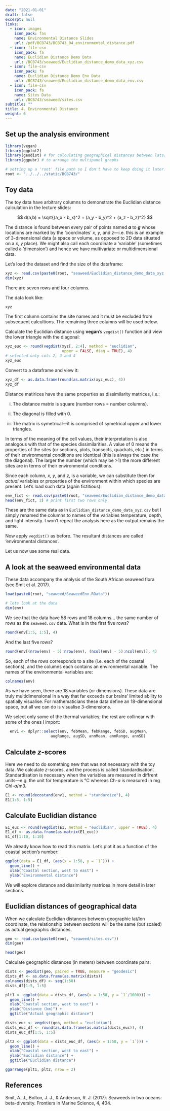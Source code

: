 ```yaml
---
date: "2021-01-01"
draft: false
excerpt: null
links:
  - icon: images
    icon_pack: fas
    name: Environmental Distance Slides
    url: /pdf/BCB743/BCB743_04_environmental_distance.pdf
  - icon: file-csv
    icon_pack: fa
    name: Euclidian Distance Demo Data
    url: /BCB743/seaweed/Euclidian_distance_demo_data_xyz.csv
  - icon: file-csv
    icon_pack: fa
    name: Euclidian Distance Demo Env Data
    url: /BCB743/seaweed/Euclidian_distance_demo_data_env.csv
  - icon: file-csv
    icon_pack: fa
    name: Sites Data
    url: /BCB743/seaweed/sites.csv
subtitle: ""
title: 4. Environmental Distance
weight: 6
---
```


<!--- # Topic 4: Environmental distance --->

## Set up the analysis environment

```r
library(vegan)
library(ggplot2)
library(geodist) # for calculating geographical distances between lats/lons
library(ggpubr) # to arrange the multipanel graphs

# setting up a 'root' file path so I don't have to keep doing it later...
root <- "../../../static/BCB743/"
```

## Toy data

The toy data have arbitrary columns to demonstrate the Euclidian distance calculation in the lecture slides:

$$ d(a,b) = \sqrt{(a_x - b_x)^2 + (a_y - b_y)^2 + (a_z - b_z)^2} $$

The distance is found between every pair of points named ***a*** to ***g*** whose locations are marked by the 'coordinates' $x$, $y$, and $z$---i.e. this is an example of 3-dimensional data (a space or volume, as opposed to 2D data situated on a $x$, $y$ place). We might also call each coordinate a 'variable' (sometimes called a 'dimension') and hence we have multivariate or multidimensional data.

Let's load the dataset and find the size of the dataframe:

```r
xyz <- read.csv(paste0(root, "seaweed/Euclidian_distance_demo_data_xyz.csv"))
dim(xyz)
```

There are seven rows and four columns.

The data look like:

```r
xyz
```

The first column contains the site names and it must be excluded from subsequent calcultions. The remaining three columns will be used below.

Calculate the Euclidian distance using **vegan**'s `vegdist()` function and view the lower triangle with the diagonal:

```r
xyz_euc <- round(vegdist(xyz[, 2:4], method = "euclidian",
                         upper = FALSE, diag = TRUE), 4)
# selected only cols 2, 3 and 4
xyz_euc
```

Convert to a dataframe and view it:

```r
xyz_df <- as.data.frame(round(as.matrix(xyz_euc), 4))
xyz_df
```

Distance matirices have the same properties as dissimilarity matrices, i.e.:

i.  The distance matrix is square (number rows = number columns).

ii. The diagonal is filled with 0.

iii. The matrix is symetrical---it is comprised of symetrical upper and lower triangles.

In terms of the meaning of the cell values, their interpretation is also analogous with that of the species dissimilarities. A value of 0 means the properties of the sites (or sections, plots, transects, quadrats, etc.) in terms of their environmental conditions are identical (this is always the case the the diagonal). The larger the number (which may be \>1) the more different sites are in terms of their environmental conditions.

Since each column, $x$, $y$, and $z$, is a variable, we can substitute them for *actual* variables or properties of the environment within which species are present. Let's load such data (again fictitious):

```r
env_fict <- read.csv(paste0(root, "seaweed/Euclidian_distance_demo_data_env.csv"))
head(env_fict, 2) # print first two rows only
```

These are the same data as in `Euclidian_distance_demo_data_xyz.csv` but I simply renamed the columns to names of the variables temperature, depth, and light intensity. I won't repeat the analysis here as the output remains the same.

Now apply `vegdist()` as before. The resultant distances are called 'environmental distances'.

Let us now use some real data.

## A look at the seaweed environmental data

These data accompany the analysis of the South African seaweed flora (see Smit et al. 2017).

```r
load(paste0(root, "seaweed/SeaweedEnv.RData"))

# lets look at the data
dim(env)
```

We see that the data have 58 rows and 18 columns... the same number of rows as the `seaweed.csv` data. What is in the first five rows?

```r
round(env[1:5, 1:5], 4)
```

And the last five rows?

```r
round(env[(nrow(env) - 5):nrow(env), (ncol(env) - 5):ncol(env)], 4)
```

So, each of the rows corresponds to a site (i.e. each of the coastal sections), and the columns each contains an environmental variable. The names of the environmental variables are:

```r
colnames(env)
```

As we have seen, there are 18 variables (or dimensions). These data are truly multidimensional in a way that far exceeds our brains' limited ability to spatially visualise. For mathematicians these data define an 18-dimensional space, but all we can do is visualise 3-dimensions.

We select only some of the thermal variables; the rest are collinear with some of the ones I import:

```r
  env1 <- dplyr::select(env, febMean, febRange, febSD, augMean,
                    augRange, augSD, annMean, annRange, annSD)
```

## Calculate *z*-scores

Here we need to do something new that was not necessary with the toy data. We calculate *z*-scores, and the process is called 'standardisation'. Standardisation is necessary when the variables are measured in diffrent units---e.g. the unit for temperature is °C whereas Ch-*a* is measured in mg Chl-*a*/m3.

```r
E1 <- round(decostand(env1, method = "standardize"), 4)
E1[1:5, 1:5]
```

## Calculate Euclidian distance

```r
E1_euc <- round(vegdist(E1, method = "euclidian", upper = TRUE), 4)
E1_df <- as.data.frame(as.matrix(E1_euc))
E1_df[1:10, 1:10]
```

We already know how to read this matrix. Let's plot it as a function of the coastal section's number:

```r
ggplot(data = E1_df, (aes(x = 1:58, y = `1`))) +
  geom_line() +
  xlab("Coastal section, west to east") +
  ylab("Environmental distance")
```

We will explore distance and dissimilarity matrices in more detail in later sections.

## Euclidian distances of geographical data

When we calculate Euclidian distances between geographic lat/lon coordinate, the relationship between sections will be the same (but scaled) as actual geographic distances.

```r
geo <- read.csv(paste0(root, "seaweed/sites.csv"))
dim(geo)
```

```r
head(geo)
```

<!--- The first column contains nonsense and must be removed: --->

Calculate geographic distances (in meters) between coordinate pairs:

```r
dists <- geodist(geo, paired = TRUE, measure = "geodesic")
dists_df <- as.data.frame(as.matrix(dists))
colnames(dists_df) <- seq(1:58)
dists_df[1:5, 1:5]
```

```r
plt1 <- ggplot(data = dists_df, (aes(x = 1:58, y = `1`/1000))) +
  geom_line() +
  xlab("Coastal section, west to east") +
  ylab("Distance (km)") +
  ggtitle("Actual geographic distance")
```

```r
dists_euc <- vegdist(geo, method = "euclidian")
dists_euc_df <- round(as.data.frame(as.matrix(dists_euc)), 4)
dists_euc_df[1:5, 1:5]
```

```r
plt2 <- ggplot(data = dists_euc_df, (aes(x = 1:58, y = `1`))) +
  geom_line() +
  xlab("Coastal section, west to east") +
  ylab("Euclidian distance") +
  ggtitle("Euclidian distance")
```

```r
ggarrange(plt1, plt2, nrow = 2)
```

## References

Smit, A. J., Bolton, J. J., & Anderson, R. J. (2017). Seaweeds in two oceans: beta-diversity. Frontiers in Marine Science, 4, 404.
